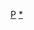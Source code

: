 {{asbox
|image=NoruegoAzul.jpg
|category=鸚鵡小作品
|subject=與[[鸚鵡]]相關的
|name=Template:Parrot-stub
}}<noinclude>
[[Category:鳥類小作品模板|P]]
[[Category:鸚鵡小作品|*]]
</noinclude>